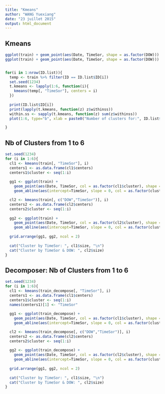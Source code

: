 ```yaml
---
title: "Kmeans"
author: "WANG Yuexiang"
date: "23 juillet 2015"
output: html_document
---
```



## Kmeans 
```r
ggplot(train) + geom_point(aes(Date, TimeSor, shape = as.factor(DOW)))
ggplot(train) + geom_point(aes(Date, TimeSor, shape = as.factor(DOW))) + facet_wrap(~ID)


for(i in 1:nrow(ID.list)){
  temp <- train %>% filter(ID == ID.list$ID[i])
  set.seed(1234)
  t.kmeans <- lapply(1:6, function(i){
    kmeans(temp[, "TimeSor"], centers = i)
  })
  
  print(ID.list$ID[i])
  print(lapply(t.kmeans, function(z) z$withinss))
  within.ss <- sapply(t.kmeans, function(z) sum(z$withinss))
  plot(1:6, type="b", xlab = paste0("Number of clusters for:", ID.list$ID[i]), ylab = "Within SS", within.ss)

}
```

## Nb of Clusters from 1 to 6
```r
set.seed(1234)
for (i in 1:6){
  cl1 <- kmeans(train[, "TimeSor"], i)
  centers1 <- as.data.frame(cl1$centers)
  centers1$cluster <- seq(1:i)
  
  gg1 <- ggplot(train) +
    geom_point(aes(Date, TimeSor, col = as.factor(cl1$cluster), shape = as.factor(DOW))) +
    geom_abline(aes(intercept=TimeSor, slope = 0, col = as.factor(cluster)),data=centers1) 

  cl2 <- kmeans(train[, c("DOW","TimeSor")], i)
  centers2 <- as.data.frame(cl2$centers)
  centers2$cluster <- seq(1:i)
 
  gg2 <- ggplot(train) +
    geom_point(aes(Date, TimeSor, col = as.factor(cl2$cluster), shape = as.factor(DOW))) +
    geom_abline(aes(intercept=TimeSor, slope = 0, col = as.factor(cluster)),data=centers2)
  
  grid.arrange(gg1, gg2, ncol = 2)
  
  cat("Cluster by TimeSor: ", cl1$size, "\n")
  cat("Cluster by TimeSor & DOW: ", cl2$size)
} 
```


## Decomposer: Nb of Clusters from 1 to 6
```r
set.seed(1234)
for (i in 1:6){
  cl1 <- kmeans(train_decompose[, "TimeSor"], i)
  centers1 <- as.data.frame(cl1$centers)
  centers1$cluster <- seq(1:i)
  names(centers1)[1] <- "TimeSor"
  
  gg1 <- ggplot(train_decompose) +
    geom_point(aes(Date, TimeSor, col = as.factor(cl1$cluster), shape = as.factor(DOW))) +
    geom_abline(aes(intercept=TimeSor, slope = 0, col = as.factor(cluster)),data=centers1) 

  cl2 <- kmeans(train_decompose[, c("DOW","TimeSor")], i)
  centers2 <- as.data.frame(cl2$centers)
  centers2$cluster <- seq(1:i)
 
  gg2 <- ggplot(train_decompose) +
    geom_point(aes(Date, TimeSor, col = as.factor(cl2$cluster), shape = as.factor(DOW))) +
    geom_abline(aes(intercept=TimeSor, slope = 0, col = as.factor(cluster)),data=centers2)
  
  grid.arrange(gg1, gg2, ncol = 2)
  
  cat("Cluster by TimeSor: ", cl1$size, "\n")
  cat("Cluster by TimeSor & DOW: ", cl2$size)
} 
```
